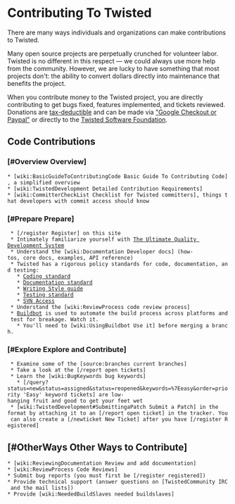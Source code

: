 = Contributing To Twisted =

There are many ways individuals and organizations can make contributions to Twisted.

Many open source projects are perpetually crunched for volunteer labor. Twisted is no different in this respect — we could always use more help from the community.  However, we are lucky to have something that most projects don't: the ability to convert dollars directly into maintenance that benefits the project.

When you contribute money to the Twisted project, you are directly contributing to get bugs fixed, features implemented, and tickets reviewed.
Donations are [http://twistedmatrix.com/trac/wiki/TwistedSoftwareFoundation#Background tax-deductible] and can be made via [http://twistedmatrix.com/ "Google Checkout or Paypal"] or directly to the [http://twistedmatrix.com/trac/wiki/TwistedSoftwareFoundation Twisted Software Foundation].

== Code Contributions ==
===  [#Overview Overview] ===

 * [wiki:BasicGuideToContributingCode Basic Guide To Contributing Code], a simplified overview
 * [wiki:TwistedDevelopment Detailed Contribution Requirements]
 * [wiki:CommitterCheckList Checklist for Twisted committers], things that developers with commit access should know

=== [#Prepare Prepare] ===
  * [/register Register] on this site
  * Intimately familiarize yourself with [http://divmod.org/trac/wiki/UltimateQualityDevelopmentSystem The Ultimate Quality Development System]
  * Understand the [wiki:Documentation Developer docs] (how-tos, core docs, examples, API reference)
  * Twisted has a rigorous policy standards for code, documentation, and testing:
    * [http://twistedmatrix.com/documents/current/core/development/policy/coding-standard.html Coding standard]
    * [http://twistedmatrix.com/documents/current/core/development/policy/doc-standard.html Documentation standard]
    * [http://twistedmatrix.com/documents/current/core/development/policy/writing-standard.html Writing Style guide]
    * [http://twistedmatrix.com/documents/current/core/development/policy/test-standard.html Testing standard]
    * [http://twistedmatrix.com/documents/current/core/development/policy/svn-dev.html SVN Access]
  * Understand the [wiki:ReviewProcess code review process]
  * [http://buildbot.twistedmatrix.com/ Buildbot] is used to automate the build process across platforms and test for breakage. Watch it. 
    * You'll need to [wiki:UsingBuildbot Use it] before merging a branch.

=== [#Explore Explore and Contribute] ===
  * Examine some of the [source:branches current branches]
  * Take a look at the [/report open tickets]
  * Learn the [wiki:BugKeywords bug keywords]
    * [/query?status=new&status=assigned&status=reopened&keywords=%7Eeasy&order=priority 'Easy' keyword tickets] are low-hanging fruit and good to get your feet wet
  * [wiki:TwistedDevelopment#SubmittingaPatch Submit a Patch] in the  {{{diff -u}}} format by attaching it to an [/report open ticket] in the tracker. You can also create a [/newticket New Ticket] after you have [/register Registered]


== [#OtherWays Other Ways to Contribute] ==

 * [wiki:ReviewingDocumentation Review and add documentation]
 * [wiki:ReviewProcess Code Reviews] 
 * Submit bug reports (you must first be [/register registered])  
 * Provide technical support (answer questions on [TwistedCommunity IRC and the mail lists])
 * Provide [wiki:NeededBuildSlaves needed buildslaves]
